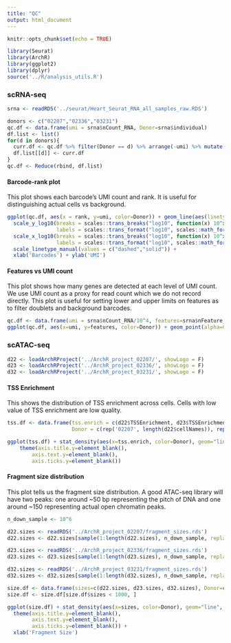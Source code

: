 ```yaml
---
title: "QC"
output: html_document
---
```


```r
knitr::opts_chunk$set(echo = TRUE)

library(Seurat)
library(ArchR)
library(ggplot2)
library(dplyr)
source('../R/analysis_utils.R')
```

### scRNA-seq

```r
srna <- readRDS('../seurat/Heart_Seurat_RNA_all_samples_raw.RDS')
```

```r
donors <- c("02207","02336","03231")
qc.df <- data.frame(umi = srna$nCount_RNA, Donor=srna$individual)
df.list <- list()
for(d in donors){
  curr.df <- qc.df %>% filter(Donor == d) %>% arrange(-umi) %>% mutate(rank = 1:nrow(.)) %>% mutate(Type=ifelse(umi > 1000, 'Cell','Background'))
  df.list[[d]] <- curr.df
}
qc.df <- Reduce(rbind, df.list)

```

#### Barcode-rank plot

This plot shows each barcode's UMI count and rank. It is useful for distinguishing actual cells vs background.

```r
ggplot(qc.df, aes(x = rank, y=umi, color=Donor)) + geom_line(aes(linetype = Type)) + ggClean() +
  scale_y_log10(breaks = scales::trans_breaks("log10", function(x) 10^x),
                labels = scales::trans_format("log10", scales::math_format(10^.x))) +
  scale_x_log10(breaks = scales::trans_breaks("log10", function(x) 10^x),
                labels = scales::trans_format("log10", scales::math_format(10^.x))) +
  scale_linetype_manual(values = c("dashed","solid")) + 
  xlab('Barcodes') + ylab('UMI')

```

#### Features vs UMI count

This plot shows how many genes are detected at each level of UMI count. We use UMI count as a proxy for read count which we do not record directly. This plot is useful for setting lower and upper limits on features as to filter doublets and background barcodes. 

```r
qc.df <- data.frame(umi = srna$nCount_RNA/10^4, features=srna$nFeature_RNA/1000, Donor=srna$individual)
ggplot(qc.df, aes(x=umi, y=features, color=Donor)) + geom_point(alpha=0.5) + ggClean() + xlab(expression('UMI ('%*% 10^4*')')) + ylab(expression('Features (' %*% 10^3*')'))
```

### scATAC-seq

```r
d22 <- loadArchRProject('../ArchR_project_02207/', showLogo = F)
d23 <- loadArchRProject('../ArchR_project_02336/', showLogo = F)
d32 <- loadArchRProject('../ArchR_project_03231/', showLogo = F)
```

#### TSS Enrichment

This shows the distribution of TSS enrichment across cells. Cells with low value of TSS enrichment are low quality. 

```r
tss.df <- data.frame(tss.enrich = c(d22$TSSEnrichment, d23$TSSEnrichment, d32$TSSEnrichment), 
                     Donor = c(rep('02207', length(d22$cellNames)), rep('02336', length(d23$cellNames)), rep('03231', length(d32$cellNames))))
```

```r
ggplot(tss.df) + stat_density(aes(x=tss.enrich, color=Donor), geom="line", position="identity", size=1.5) + ggClean() + xlab('TSS Enrichment') + 
    theme(axis.title.y=element_blank(),
        axis.text.y=element_blank(),
        axis.ticks.y=element_blank())
```

#### Fragment size distribution

This plot tells us the fragment size distribution. A good ATAC-seq library will have two peaks: one around ~50 bp representing the pitch of DNA and one around ~150 representing actual open chromatin peaks. 

```r
n_down_sample <- 10^6

d22.sizes <- readRDS('../ArchR_project_02207/fragment_sizes.rds')
d22.sizes <- d22.sizes[sample(1:length(d22.sizes), n_down_sample, replace=F)]

d23.sizes <- readRDS('../ArchR_project_02336/fragment_sizes.rds')
d23.sizes <- d23.sizes[sample(1:length(d23.sizes), n_down_sample, replace=F)]

d32.sizes <- readRDS('../ArchR_project_03231/fragment_sizes.rds')
d32.sizes <- d32.sizes[sample(1:length(d32.sizes), n_down_sample, replace=F)]

```

```r
size.df <- data.frame(sizes=c(d22.sizes, d23.sizes, d32.sizes), Donor=c(rep("02207",length(d22.sizes)), rep("02336",length(d23.sizes)), rep("03231", length(d32.sizes))))
size.df <- size.df[size.df$sizes < 1000, ]
```

```r
ggplot(size.df) + stat_density(aes(x=sizes, color=Donor), geom="line", position="identity", size=1.5) + ggClean() + 
  theme(axis.title.y=element_blank(),
        axis.text.y=element_blank(),
        axis.ticks.y=element_blank()) +
  xlab('Fragment Size')
```

